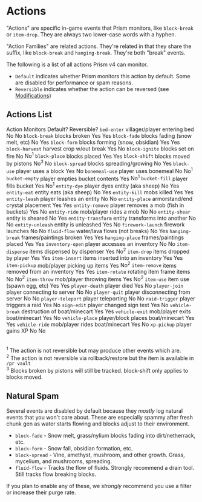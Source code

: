 
# Actions

"Actions" are specific in-game events that Prism monitors, like `block-break` or `item-drop`. They are always two lower-case words with a hyphen.

"Action Families" are related actions. They're related in that they share the suffix, like `block-break` and `hanging-break`. They're both "break" events.

The following is a list of all actions Prism v4 can monitor.

- `Default` indicates whether Prism monitors this action by default. Some are disabled for performance or spam reasons.
- `Reversible` indicates whether the action can be reversed (see [Modifications](./features/modifications))

## Actions List


<Table>
  <thead>
    <Table.Tr>
      <Table.Th>Action</Table.Th>
      <Table.Th>Monitors</Table.Th>
      <Table.Th>Default?</Table.Th>
      <Table.Th>Reversible?</Table.Th>
    </Table.Tr>
  </thead>
  <tbody>
    <Table.Tr>
      <Table.Td><code>bed-enter</code></Table.Td>
      <Table.Td>villager/player entering bed</Table.Td>
      <Table.Td>No</Table.Td>
      <Table.Td>No</Table.Td>
    </Table.Tr>
    <Table.Tr>
      <Table.Td><code>block-break</code></Table.Td>
      <Table.Td>blocks broken</Table.Td>
      <Table.Td>Yes</Table.Td>
      <Table.Td>Yes</Table.Td>
    </Table.Tr>
    <Table.Tr>
      <Table.Td><code>block-fade</code></Table.Td>
      <Table.Td>blocks fading (snow melt, etc)</Table.Td>
      <Table.Td>No</Table.Td>
      <Table.Td>Yes</Table.Td>
    </Table.Tr>
    <Table.Tr>
      <Table.Td><code>block-form</code></Table.Td>
      <Table.Td>blocks forming (snow, obsidian)</Table.Td>
      <Table.Td>Yes</Table.Td>
      <Table.Td>Yes</Table.Td>
    </Table.Tr>
    <Table.Tr>
      <Table.Td><code>block-harvest</code></Table.Td>
      <Table.Td>harvest crop w/out break</Table.Td>
      <Table.Td>Yes</Table.Td>
      <Table.Td>No</Table.Td>
    </Table.Tr>
    <Table.Tr>
      <Table.Td><code>block-ignite</code></Table.Td>
      <Table.Td>blocks set on fire</Table.Td>
      <Table.Td>No</Table.Td>
      <Table.Td>No<sup>1</sup></Table.Td>
    </Table.Tr>
    <Table.Tr>
      <Table.Td><code>block-place</code></Table.Td>
      <Table.Td>blocks placed</Table.Td>
      <Table.Td>Yes</Table.Td>
      <Table.Td>Yes</Table.Td>
    </Table.Tr>
    <Table.Tr>
      <Table.Td><code>block-shift</code></Table.Td>
      <Table.Td>blocks moved by pistons</Table.Td>
      <Table.Td>No<sup>3</sup></Table.Td>
      <Table.Td>No</Table.Td>
    </Table.Tr>
    <Table.Tr>
      <Table.Td><code>block-spread</code></Table.Td>
      <Table.Td>blocks spreading/growing</Table.Td>
      <Table.Td>No</Table.Td>
      <Table.Td>Yes</Table.Td>
    </Table.Tr>
    <Table.Tr>
      <Table.Td><code>block-use</code></Table.Td>
      <Table.Td>player uses a block</Table.Td>
      <Table.Td>Yes</Table.Td>
      <Table.Td>No</Table.Td>
    </Table.Tr>
    <Table.Tr>
      <Table.Td><code>bonemeal-use</code></Table.Td>
      <Table.Td>player uses bonemeal</Table.Td>
      <Table.Td>No</Table.Td>
      <Table.Td>No<sup>1</sup></Table.Td>
    </Table.Tr>
    <Table.Tr>
      <Table.Td><code>bucket-empty</code></Table.Td>
      <Table.Td>player empties bucket contents</Table.Td>
      <Table.Td>Yes</Table.Td>
      <Table.Td>No<sup>1</sup></Table.Td>
    </Table.Tr>
    <Table.Tr>
      <Table.Td><code>bucket-fill</code></Table.Td>
      <Table.Td>player fills bucket</Table.Td>
      <Table.Td>Yes</Table.Td>
      <Table.Td>No<sup>1</sup></Table.Td>
    </Table.Tr>
    <Table.Tr>
      <Table.Td><code>entity-dye</code></Table.Td>
      <Table.Td>player dyes entity (aka sheep)</Table.Td>
      <Table.Td>No</Table.Td>
      <Table.Td>Yes</Table.Td>
    </Table.Tr>
    <Table.Tr>
      <Table.Td><code>entity-eat</code></Table.Td>
      <Table.Td>entity eats (aka sheep)</Table.Td>
      <Table.Td>No</Table.Td>
      <Table.Td>Yes</Table.Td>
    </Table.Tr>
    <Table.Tr>
      <Table.Td><code>entity-kill</code></Table.Td>
      <Table.Td>mobs killed</Table.Td>
      <Table.Td>Yes</Table.Td>
      <Table.Td>Yes</Table.Td>
    </Table.Tr>
    <Table.Tr>
      <Table.Td><code>entity-leash</code></Table.Td>
      <Table.Td>player leashes an entity</Table.Td>
      <Table.Td>No</Table.Td>
      <Table.Td>No</Table.Td>
    </Table.Tr>
    <Table.Tr>
      <Table.Td><code>entity-place</code></Table.Td>
      <Table.Td>armorstand/end crystal placement</Table.Td>
      <Table.Td>Yes</Table.Td>
      <Table.Td>Yes</Table.Td>
    </Table.Tr>
    <Table.Tr>
      <Table.Td><code>entity-remove</code></Table.Td>
      <Table.Td>player removes a mob (fish in buckets)</Table.Td>
      <Table.Td>Yes</Table.Td>
      <Table.Td>No</Table.Td>
    </Table.Tr>
    <Table.Tr>
      <Table.Td><code>entity-ride</code></Table.Td>
      <Table.Td>mob/player rides a mob</Table.Td>
      <Table.Td>No</Table.Td>
      <Table.Td>No</Table.Td>
    </Table.Tr>
    <Table.Tr>
      <Table.Td><code>entity-shear</code></Table.Td>
      <Table.Td>entity is sheared</Table.Td>
      <Table.Td>No</Table.Td>
      <Table.Td>Yes</Table.Td>
    </Table.Tr>
    <Table.Tr>
      <Table.Td><code>entity-transform</code></Table.Td>
      <Table.Td>entity transforms into another</Table.Td>
      <Table.Td>No</Table.Td>
      <Table.Td>No</Table.Td>
    </Table.Tr>
    <Table.Tr>
      <Table.Td><code>entity-unleash</code></Table.Td>
      <Table.Td>entity is unleashed</Table.Td>
      <Table.Td>Yes</Table.Td>
      <Table.Td>No</Table.Td>
    </Table.Tr>
    <Table.Tr>
      <Table.Td><code>firework-launch</code></Table.Td>
      <Table.Td>firework launches</Table.Td>
      <Table.Td>No</Table.Td>
      <Table.Td>No</Table.Td>
    </Table.Tr>
    <Table.Tr>
      <Table.Td><code>fluid-flow</code></Table.Td>
      <Table.Td>water/lava flows (not breaks)</Table.Td>
      <Table.Td>No</Table.Td>
      <Table.Td>Yes</Table.Td>
    </Table.Tr>
    <Table.Tr>
      <Table.Td><code>hanging-break</code></Table.Td>
      <Table.Td>frames/paintings broken</Table.Td>
      <Table.Td>Yes</Table.Td>
      <Table.Td>Yes</Table.Td>
    </Table.Tr>
    <Table.Tr>
      <Table.Td><code>hanging-place</code></Table.Td>
      <Table.Td>frames/paintings placed</Table.Td>
      <Table.Td>Yes</Table.Td>
      <Table.Td>Yes</Table.Td>
    </Table.Tr>
    <Table.Tr>
      <Table.Td><code>inventory-open</code></Table.Td>
      <Table.Td>player accesses an inventory</Table.Td>
      <Table.Td>No</Table.Td>
      <Table.Td>No</Table.Td>
    </Table.Tr>
    <Table.Tr>
      <Table.Td><code>item-dispense</code></Table.Td>
      <Table.Td>items dispensed by dispenser</Table.Td>
      <Table.Td>Yes</Table.Td>
      <Table.Td>No<sup>2</sup></Table.Td>
    </Table.Tr>
    <Table.Tr>
      <Table.Td><code>item-drop</code></Table.Td>
      <Table.Td>items dropped by player</Table.Td>
      <Table.Td>Yes</Table.Td>
      <Table.Td>Yes</Table.Td>
    </Table.Tr>
    <Table.Tr>
      <Table.Td><code>item-insert</code></Table.Td>
      <Table.Td>items inserted into an inventory</Table.Td>
      <Table.Td>Yes</Table.Td>
      <Table.Td>Yes</Table.Td>
    </Table.Tr>
    <Table.Tr>
      <Table.Td><code>item-pickup</code></Table.Td>
      <Table.Td>mob/player picking up items</Table.Td>
      <Table.Td>Yes</Table.Td>
      <Table.Td>No<sup>2</sup></Table.Td>
    </Table.Tr>
    <Table.Tr>
      <Table.Td><code>item-remove</code></Table.Td>
      <Table.Td>items removed from an inventory</Table.Td>
      <Table.Td>Yes</Table.Td>
      <Table.Td>Yes</Table.Td>
    </Table.Tr>
    <Table.Tr>
      <Table.Td><code>item-rotate</code></Table.Td>
      <Table.Td>rotating item frame items</Table.Td>
      <Table.Td>No</Table.Td>
      <Table.Td>No<sup>2</sup></Table.Td>
    </Table.Tr>
    <Table.Tr>
      <Table.Td><code>item-throw</code></Table.Td>
      <Table.Td>mob/player throwing items</Table.Td>
      <Table.Td>Yes</Table.Td>
      <Table.Td>No<sup>2</sup></Table.Td>
    </Table.Tr>
    <Table.Tr>
      <Table.Td><code>item-use</code></Table.Td>
      <Table.Td>item use (spawn egg, etc)</Table.Td>
      <Table.Td>Yes</Table.Td>
      <Table.Td>Yes</Table.Td>
    </Table.Tr>
    <Table.Tr>
      <Table.Td><code>player-death</code></Table.Td>
      <Table.Td>player died</Table.Td>
      <Table.Td>Yes</Table.Td>
      <Table.Td>No</Table.Td>
    </Table.Tr>
    <Table.Tr>
      <Table.Td><code>player-join</code></Table.Td>
      <Table.Td>player connecting to server</Table.Td>
      <Table.Td>No</Table.Td>
      <Table.Td>No</Table.Td>
    </Table.Tr>
    <Table.Tr>
      <Table.Td><code>player-quit</code></Table.Td>
      <Table.Td>player disconnecting from server</Table.Td>
      <Table.Td>No</Table.Td>
      <Table.Td>No</Table.Td>
    </Table.Tr>
    <Table.Tr>
      <Table.Td><code>player-teleport</code></Table.Td>
      <Table.Td>player teleporting</Table.Td>
      <Table.Td>No</Table.Td>
      <Table.Td>No</Table.Td>
    </Table.Tr>
    <Table.Tr>
      <Table.Td><code>raid-trigger</code></Table.Td>
      <Table.Td>player triggers a raid</Table.Td>
      <Table.Td>Yes</Table.Td>
      <Table.Td>No</Table.Td>
    </Table.Tr>
    <Table.Tr>
      <Table.Td><code>sign-edit</code></Table.Td>
      <Table.Td>player changed sign text</Table.Td>
      <Table.Td>Yes</Table.Td>
      <Table.Td>No</Table.Td>
    </Table.Tr>
    <Table.Tr>
      <Table.Td><code>vehicle-break</code></Table.Td>
      <Table.Td>destruction of boat/minecart</Table.Td>
      <Table.Td>Yes</Table.Td>
      <Table.Td>Yes</Table.Td>
    </Table.Tr>
    <Table.Tr>
      <Table.Td><code>vehicle-exit</code></Table.Td>
      <Table.Td>mob/player exits boat/minecart</Table.Td>
      <Table.Td>Yes</Table.Td>
      <Table.Td>No</Table.Td>
    </Table.Tr>
    <Table.Tr>
      <Table.Td><code>vehicle-place</code></Table.Td>
      <Table.Td>player/block places boat/minecart</Table.Td>
      <Table.Td>Yes</Table.Td>
      <Table.Td>Yes</Table.Td>
    </Table.Tr>
    <Table.Tr>
      <Table.Td><code>vehicle-ride</code></Table.Td>
      <Table.Td>mob/player rides boat/minecart</Table.Td>
      <Table.Td>Yes</Table.Td>
      <Table.Td>No</Table.Td>
    </Table.Tr>
    <Table.Tr>
      <Table.Td><code>xp-pickup</code></Table.Td>
      <Table.Td>player gains XP</Table.Td>
      <Table.Td>No</Table.Td>
      <Table.Td>No</Table.Td>
    </Table.Tr>
  </tbody>
</Table>

<sup>1</sup> The action is not reversible but may produce other events which are.<br />
<sup>2</sup> The action is not reversible via rollback/restore but the item is available in `/pr vault`<br />
<sup>3</sup> Blocks broken by pistons will still be tracked. block-shift only applies to blocks moved.

Natural Spam
------------

Several events are disabled by default because they _mostly_ log natural events that you won't care about. These are especially spammy after fresh chunk gen as water starts flowing and blocks adjust to their environment.

- `block-fade` - Snow melt, grass/nylium blocks fading into dirt/netherrack, etc.
- `block-form` - Snow fall, obsidian formation, etc.
- `block-spread` - Vine, amethyst, mushroom, and other growth. Grass, mycelium, and mushrooms, spreading.
- `fluid-flow` - Tracks the flow of fluids. Strongly recommend a drain tool. Still tracks flow breaking blocks.

If you plan to enable any of these, we *strongly* recommend you use a filter or increase their purge rate.
